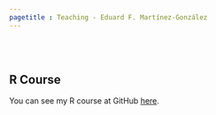 ```yaml
---
pagetitle : Teaching - Eduard F. Martínez-González
---
```


<br> </br>

## R Course

You can see my R course at GitHub [here](https://github.com/taller-R).